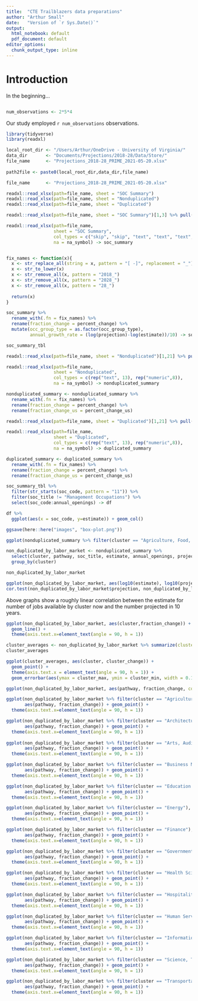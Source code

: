 ```yaml
---
title:  "CTE Trailblazers data preparations"
author: "Arthur Small"
date:   "Version of `r Sys.Date()`"
output:
  html_notebook: default
  pdf_document: default
editor_options:
  chunk_output_type: inline
---
```


# Introduction

In the beginning...



```r

```

```r
num_observations <- 2*5*4
```

Our study employed `r num_observations` observations.


```r
library(tidyverse)
library(readxl)
```

```r
local_root_dir <- "/Users/Arthur/OneDrive - University of Virginia/"
data_dir       <- "Documents/Projections/2018-28/Data/Store/"
file_name      <- "Projections_2018-28_PRIME_2021-05-20.xlsx"
 
path2file <- paste0(local_root_dir,data_dir,file_name)

file_name      <- "Projections_2018-28_PRIME_2021-05-20.xlsx"

readxl::read_xlsx(path=file_name, sheet = "SOC Summary")
readxl::read_xlsx(path=file_name, sheet = "Nonduplicated")
readxl::read_xlsx(path=file_name, sheet = "Duplicated")
```

```r
readxl::read_xlsx(path=file_name, sheet = "SOC Summary")[1,3] %>% pull() -> na_symbol

readxl::read_xlsx(path=file_name, 
                  sheet = "SOC Summary",
                  col_types = c("skip", "skip", "text", "text", "text", rep("numeric",7)),
                  na = na_symbol) -> soc_summary


fix_names <- function(x){
  x <- str_replace_all(string = x, pattern = "[ -]", replacement = "_")
  x <- str_to_lower(x)
  x <- str_remove_all(x, pattern = "2018_")
  x <- str_remove_all(x, pattern = "2028_")
  x <- str_remove_all(x, pattern = "28_")
  
  return(x)
}

soc_summary %>%
  rename_with(.fn = fix_names) %>%
  rename(fraction_change = percent_change) %>%
  mutate(occ_group_type = as.factor(occ_group_type),
         annual_growth_rate = (log(projection)-log(estimate))/10) -> soc_summary_tbl

soc_summary_tbl

readxl::read_xlsx(path=file_name, sheet = "Nonduplicated")[1,21] %>% pull() -> na_symbol

readxl::read_xlsx(path=file_name, 
                  sheet = "Nonduplicated",
                  col_types = c(rep("text", 13), rep("numeric",8)),
                  na = na_symbol) -> nonduplicated_summary

nonduplicated_summary <- nonduplicated_summary %>%
  rename_with(.fn = fix_names) %>% 
  rename(fraction_change = percent_change) %>%
  rename(fraction_change_us = percent_change_us)

readxl::read_xlsx(path=file_name, sheet = "Duplicated")[1,21] %>% pull() -> na_symbol

readxl::read_xlsx(path=file_name, 
                  sheet = "Duplicated",
                  col_types = c(rep("text", 13), rep("numeric",8)),
                  na = na_symbol) -> duplicated_summary

duplicated_summary <- duplicated_summary %>%
  rename_with(.fn = fix_names) %>% 
  rename(fraction_change = percent_change) %>%
  rename(fraction_change_us = percent_change_us)

```

```r

soc_summary_tbl %>%
  filter(str_starts(soc_code, pattern = "11")) %>%
  filter(soc_title != "Management Occupations") %>%
  select(soc_code:annual_openings) -> df

df %>%
  ggplot(aes(x = soc_code, y=estimate)) + geom_col()

```
```r
ggsave(here::here("images", "box-plot.png"))
```
```r

ggplot(nonduplicated_summary %>% filter(cluster == "Agriculture, Food, and Natural Resources"), aes(pathway, fill = predominant_education_level)) + geom_bar() + theme(axis.text.x=element_text(angle = 45, h = 1))

```
```r

non_duplicated_by_labor_market <- nonduplicated_summary %>% 
  select(cluster, pathway, soc_title, estimate, annual_openings, projection, fraction_change) %>%  
  group_by(cluster)

non_duplicated_by_labor_market

ggplot(non_duplicated_by_labor_market, aes(log10(estimate), log10(projection))) + geom_point() + facet_wrap(~cluster)
cor.test(non_duplicated_by_labor_market$projection, non_duplicated_by_labor_market$estimate)
```
Above graphs show a roughly linear correlation between the estimate for number of jobs available by cluster now and the number projected in 10 years. 

```r
ggplot(non_duplicated_by_labor_market, aes(cluster,fraction_change)) + 
  geom_line() + 
  theme(axis.text.x=element_text(angle = 90, h = 1))

cluster_averages <- non_duplicated_by_labor_market %>% summarize(cluster_change = mean(fraction_change), cluster_min = min(fraction_change), cluster_max = max(fraction_change))
cluster_averages

ggplot(cluster_averages, aes(cluster, cluster_change)) + 
  geom_point() + 
  theme(axis.text.x = element_text(angle = 90, h = 1)) + 
  geom_errorbar(aes(ymax = cluster_max, ymin = cluster_min, width = 0.1), color = "grey")

ggplot(non_duplicated_by_labor_market, aes(pathway, fraction_change, color = cluster)) + geom_point() 

ggplot(non_duplicated_by_labor_market %>% filter(cluster == "Agriculture, Food, and Natural Resources"), 
       aes(pathway, fraction_change)) + geom_point() + 
  theme(axis.text.x=element_text(angle = 90, h = 1))

ggplot(non_duplicated_by_labor_market %>% filter(cluster == "Architecture and Construction"), 
       aes(pathway, fraction_change)) + geom_point() + 
  theme(axis.text.x=element_text(angle = 90, h = 1))
 
ggplot(non_duplicated_by_labor_market %>% filter(cluster == "Arts, Audio/Video Technology, and Communications"), 
       aes(pathway, fraction_change)) + geom_point() + 
  theme(axis.text.x=element_text(angle = 90, h = 1)) 

ggplot(non_duplicated_by_labor_market %>% filter(cluster == "Business Management and Administration"), 
       aes(pathway, fraction_change)) + geom_point() + 
  theme(axis.text.x=element_text(angle = 90, h = 1))

ggplot(non_duplicated_by_labor_market %>% filter(cluster == "Education and Training"), 
       aes(pathway, fraction_change)) + geom_point() + 
  theme(axis.text.x=element_text(angle = 90, h = 1))

ggplot(non_duplicated_by_labor_market %>% filter(cluster == "Energy"), 
       aes(pathway, fraction_change)) + geom_point() + 
  theme(axis.text.x=element_text(angle = 90, h = 1))

ggplot(non_duplicated_by_labor_market %>% filter(cluster == "Finance"), 
       aes(pathway, fraction_change)) + geom_point() + 
  theme(axis.text.x=element_text(angle = 90, h = 1))

ggplot(non_duplicated_by_labor_market %>% filter(cluster == "Government and Public Adminstration"), 
       aes(pathway, fraction_change)) + geom_point() + 
  theme(axis.text.x=element_text(angle = 90, h = 1))

ggplot(non_duplicated_by_labor_market %>% filter(cluster == "Health Science"), 
       aes(pathway, fraction_change)) + geom_point() + 
  theme(axis.text.x=element_text(angle = 90, h = 1))

ggplot(non_duplicated_by_labor_market %>% filter(cluster == "Hospitality and Tourism"), 
       aes(pathway, fraction_change)) + geom_point() + 
  theme(axis.text.x=element_text(angle = 90, h = 1))

ggplot(non_duplicated_by_labor_market %>% filter(cluster == "Human Services"), 
       aes(pathway, fraction_change)) + geom_point() + 
  theme(axis.text.x=element_text(angle = 90, h = 1))

ggplot(non_duplicated_by_labor_market %>% filter(cluster == "Information Technology"), 
       aes(pathway, fraction_change)) + geom_point() + 
  theme(axis.text.x=element_text(angle = 90, h = 1))

ggplot(non_duplicated_by_labor_market %>% filter(cluster == "Science, Technology, Engineering, and Mathematics"), 
       aes(pathway, fraction_change)) + geom_point() + 
  theme(axis.text.x=element_text(angle = 90, h = 1))

ggplot(non_duplicated_by_labor_market %>% filter(cluster == "Transportation, Distribution, and Logistics"), 
       aes(pathway, fraction_change)) + geom_point() + 
  theme(axis.text.x=element_text(angle = 90, h = 1))  
```

```r

```

